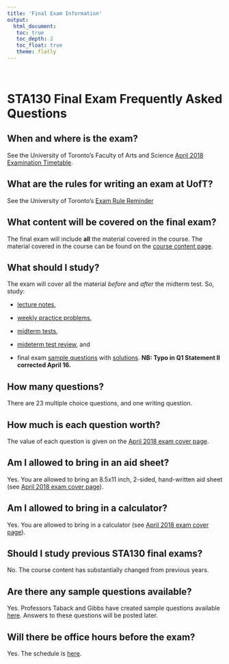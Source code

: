 ```yaml
---
title: 'Final Exam Information'
output: 
  html_document:
   toc: true
   toc_depth: 2
   toc_float: true 
   theme: flatly
---
```


<br/>

# STA130 Final Exam Frequently Asked Questions

## When and where is the exam?

See the University of Toronto's Faculty of Arts and Science [April 2018 Examination Timetable](http://www.artsci.utoronto.ca/current/exams/apr18).

## What are the rules for writing an exam at UofT? 

See the University of Toronto's [Exam Rule Reminder](http://www.artsci.utoronto.ca/current/exams/reminder)

## What content will be covered on the final exam? 

The final exam will include **all** the material covered in the course.  The material covered in the course can be found on the [course content page](course_content.html).

## What should I study?

The exam will cover all the material *before* and *after* the midterm test.  So, study:

- [lecture notes](course_content.html), 

- [weekly practice problems](course_content.html), 

- [midterm tests](term_test_2018.html), 

- [mideterm test review](http://52.235.36.76:3838/STA130MidtermReview/), and 

- final exam [sample questions](exam_review_student.pdf) with [solutions](exam_review.pdf). **NB: Typo in Q1 Statement II corrected April 16.**  

## How many questions?

There are 23 multiple choice questions, and one writing question.  

## How much is each question worth?

The value of each question is given on the [April 2018 exam cover page](exam_coverpage.pdf).

## Am I allowed to bring in an aid sheet?

Yes.  You are allowed to bring an 8.5x11 inch, 2-sided, hand-written aid sheet (see [April 2018 exam cover page](exam_coverpage.pdf)). 

## Am I allowed to bring in a calculator?

Yes. You are allowed to bring in a calculator (see [April 2018 exam cover page](exam_coverpage.pdf)).

## Should I study previous STA130 final exams?

No.  The course content has substantially changed from previous years.

## Are there any sample questions available?

Yes.  Professors Taback and Gibbs have created sample questions available [here](exam_review_student.pdf).  Answers to these questions will be posted later.

## Will there be office hours before the exam?

Yes.  The schedule is [here](finalexamoh.html).